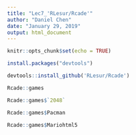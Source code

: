 ```yaml
---
title: "Lec7_'RLesur/Rcade'"
author: "Daniel Chen"
date: "January 29, 2019"
output: html_document
---
```


```r
knitr::opts_chunk$set(echo = TRUE)
```

```r
install.packages("devtools")
```
```r
devtools::install_github('RLesur/Rcade')
```


```r
Rcade::games
```

```r
Rcade::games$`2048`
```
```r
Rcade::games$Pacman
```

```r
Rcade::games$Mariohtml5
```

